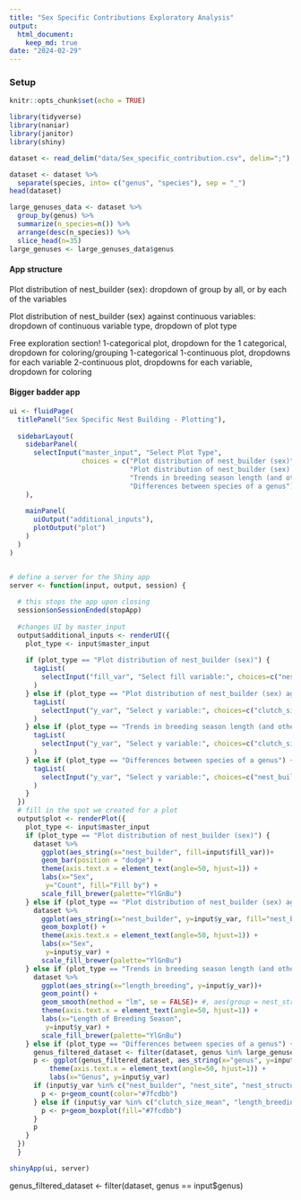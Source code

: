 ```yaml
---
title: "Sex Specific Contributions Exploratory Analysis"
output: 
  html_document: 
    keep_md: true
date: "2024-02-29"
---
```

### Setup
```r
knitr::opts_chunk$set(echo = TRUE)
```

```r
library(tidyverse)
library(naniar)
library(janitor)
library(shiny)
```

```r
dataset <- read_delim("data/Sex_specific_contribution.csv", delim=";") %>% clean_names()
```


```r
dataset <- dataset %>% 
  separate(species, into= c("genus", "species"), sep = "_")
head(dataset)
```

```r
large_genuses_data <- dataset %>% 
  group_by(genus) %>% 
  summarize(n_species=n()) %>% 
  arrange(desc(n_species)) %>% 
  slice_head(n=35)
large_genuses <- large_genuses_data$genus
```





#### App structure
Plot distribution of nest_builder (sex): dropdown of group by all, or by each of the variables

Plot distribution of nest_builder (sex) against continuous variables: dropdown of continuous variable type, dropdown of plot type

Free exploration section!
1-categorical plot, dropdown for the 1 categorical, dropdown for coloring/grouping
1-categorical 1-continuous plot, dropdowns for each variable
2-continuous plot, dropdowns for each variable, dropdown for coloring

#### Bigger badder app

```r
ui <- fluidPage(
  titlePanel("Sex Specific Nest Building - Plotting"),
  
  sidebarLayout(
    sidebarPanel(
      selectInput("master_input", "Select Plot Type",
                  choices = c("Plot distribution of nest_builder (sex)", 
                              "Plot distribution of nest_builder (sex) against continuous variables",
                              "Trends in breeding season length (and other continuous variables)",
                              "Differences between species of a genus"))
    ),
    
    mainPanel(
      uiOutput("additional_inputs"),
      plotOutput("plot")
    )
  )
)


# define a server for the Shiny app
server <- function(input, output, session) {
  
  # this stops the app upon closing
  session$onSessionEnded(stopApp)
  
  #changes UI by master_input
  output$additional_inputs <- renderUI({
    plot_type <- input$master_input
    
    if (plot_type == "Plot distribution of nest_builder (sex)") {
      tagList(
        selectInput("fill_var", "Select fill variable:", choices=c("nest_site", "nest_structure", "incubating_sex"), selected = "nest_site")
      )
    } else if (plot_type == "Plot distribution of nest_builder (sex) against continuous variables") {
      tagList(
        selectInput("y_var", "Select y variable:", choices=c("clutch_size_mean", "length_breeding", "latitude_mean"), selected = "clutch_size_mean")
      )
    } else if (plot_type == "Trends in breeding season length (and other continuous variables)") {
      tagList(
        selectInput("y_var", "Select y variable:", choices=c("clutch_size_mean", "latitude_mean"), selected = "latitude_mean")
      )
    } else if (plot_type == "Differences between species of a genus") {
      tagList(
        selectInput("y_var", "Select y variable:", choices=c("nest_builder", "nest_site", "nest_structure", "incubating_sex", "clutch_size_mean", "length_breeding", "latitude_mean"), selected = "nest_builder")
      )
    }
  })
  # fill in the spot we created for a plot
  output$plot <- renderPlot({
    plot_type <- input$master_input
    if (plot_type == "Plot distribution of nest_builder (sex)") {
      dataset %>%
        ggplot(aes_string(x="nest_builder", fill=input$fill_var))+
        geom_bar(position = "dodge") +
        theme(axis.text.x = element_text(angle=50, hjust=1)) +
        labs(x="Sex", 
         y="Count", fill="Fill by") +
        scale_fill_brewer(palette="YlGnBu")
    } else if (plot_type == "Plot distribution of nest_builder (sex) against continuous variables") {
      dataset %>%
        ggplot(aes_string(x="nest_builder", y=input$y_var, fill="nest_builder"))+
        geom_boxplot() +
        theme(axis.text.x = element_text(angle=50, hjust=1)) +
        labs(x="Sex", 
         y=input$y_var) +
        scale_fill_brewer(palette="YlGnBu")
    } else if (plot_type == "Trends in breeding season length (and other continuous variables)") {
      dataset %>%
        ggplot(aes_string(x="length_breeding", y=input$y_var))+
        geom_point() +
        geom_smooth(method = "lm", se = FALSE)+ #, aes(group = nest_structure))+
        theme(axis.text.x = element_text(angle=50, hjust=1)) +
        labs(x="Length of Breeding Season", 
         y=input$y_var) +
        scale_fill_brewer(palette="YlGnBu")
    } else if (plot_type == "Differences between species of a genus") {
      genus_filtered_dataset <- filter(dataset, genus %in% large_genuses)
      p <- ggplot(genus_filtered_dataset, aes_string(x="genus", y=input$y_var))+
          theme(axis.text.x = element_text(angle=50, hjust=1)) +
          labs(x="Genus", y=input$y_var)
      if (input$y_var %in% c("nest_builder", "nest_site", "nest_structure", "incubating_sex")) {
        p <- p+geom_count(color="#7fcdbb")
      } else if (input$y_var %in% c("clutch_size_mean", "length_breeding", "latitude_mean")) {
        p <- p+geom_boxplot(fill="#7fcdbb")
      }
      p  
    }
  })
  }

shinyApp(ui, server)
```
genus_filtered_dataset <- filter(dataset, genus == input$genus)